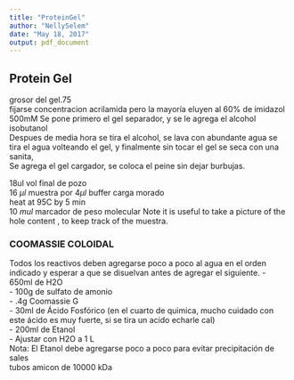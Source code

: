 ```yaml
---
title: "ProteinGel"
author: "NellySelem"
date: "May 18, 2017"
output: pdf_document
---
```

## Protein Gel   

grosor del gel.75  
fijarse concentracion acrilamida
pero la mayoría eluyen al 60% de imidazol 500mM
Se pone primero el gel separador, y se le agrega el alcohol  isobutanol  
Despues de media hora se tira el alcohol, se lava con abundante agua se tira el agua volteando el gel, y finalmente sin tocar el gel se seca con una sanita,   
Se agrega el gel cargador, se coloca el peine sin dejar burbujas.  

18ul vol final de pozo  
16 $\mu l$ muestra por $4 \mu l$ buffer carga morado  
heat at 95C by 5 min  
10 $m ul$ marcador de peso molecular
Note it is useful to take a picture of the hole content , to keep track of the muestra.    
  
### COOMASSIE COLOIDAL  
Todos los reactivos deben agregarse poco a poco al agua en el orden indicado  y esperar a que se disuelvan antes de agregar el siguiente.
- 650ml  de H2O  
- 100g de sulfato de amonio  
- .4g Coomassie G  
- 30ml de Ácido Fosfórico (en el cuarto de quimica, mucho cuidado con este ácido es muy fuerte, si se tira un acido echarle cal)  
- 200ml de Etanol  
- Ajustar con H2O a 1 L  
Nota: El Etanol debe agregarse poco a poco para evitar precipitación de sales  
tubos amicon de 10000 kDa    

